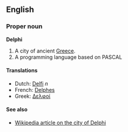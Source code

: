 ==English==
===Proper noun===
'''Delphi'''

#A city of ancient [[Greece]].
#A programming language based on PASCAL

====Translations====
*Dutch: [[Delfi]] ''n''
*French: [[Delphes]]
*Greek: [[Δελφοί]]

====See also====
*[[en:Delphi|Wikipedia article on the city of Delphi]]